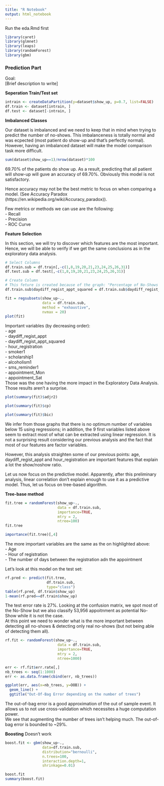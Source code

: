 ```yaml
---
title: "R Notebook"
output: html_notebook
---
```


Run the eda.Rmd first
```r
library(caret)
library(glmnet)
library(leaps)
library(randomForest)
library(gbm)
```


### Prediction Part

Goal:  
[Brief description to write]  

**Seperation Train/Test set**
```r
intrain <- createDataPartition(y=dataset$show_up, p=0.7, list=FALSE)
df.train <- dataset[intrain, ]
df.test <- dataset[-intrain, ]
```

**Imbalanced Classes**

Our dataset is imbalanced and we need to keep that in mind when trying to predict the number of no-shows. This imbalanceness is totally normal and was ecpected (most patient do show-up and that's perfectly normal). However, having an imbalanced dataset will make the model comparison task more difficult.  

```r
sum(dataset$show_up==1)/nrow(dataset)*100
```

69.70% of the patients do show up. As a result, predicting that all patient will show-up will guve an accuracy of 69.70%. Obviously this model is not satisfactory.    

Hence accuracy may not be the best metric to focus on when comparing a model. (See Accuracy Paradox (https://en.wikipedia.org/wiki/Accuracy_paradox)).  

Few metrics or methods we can use are the following:  
- Recall  
- Precision  
- ROC Curve  

**Feature Selection**

In this section, we will try to discover which features are the most important. Hence, we will be able to verify if we get the same conclusions as in the exploratory data analysis.  

```r
# Select Columns
df.train.sub = df.train[,-c(1,8,19,20,21,23,24,25,26,31)]
df.test.sub = df.test[,-c(1,8,19,20,21,23,24,25,26,31)]

# Create Column 
# This feture is created because of the graph: "Percentage of No-Shows depending on the waiting days" in the Exploratory Data Analysis
df.train.sub$daydiff_regist_appt_squared = df.train.sub$daydiff_regist_appt**2

fit = regsubsets(show_up~., 
                 data = df.train.sub,
                 method = "exhaustive", 
                 nvmax = 20)
plot(fit)
```

Important variables (by decreasing order):   
- age  
- daydiff_regist_appt  
- daydiff_regist_appt_squared  
- hour_registration  
- smoker1  
- scholarship1  
- alcoholism1  
- sms_reminder1  
- appointment_Mon  
- appointment_Sat  
Those was the one having the more impact in the Exploratory Data Analysis. Those results aren't a surprise.  

```r
plot(summary(fit)$adjr2)
```

```r
plot(summary(fit)$cp)
```

```r
plot(summary(fit)$bic)
```

We infer from those graphs that there is no optimum number of variables below 15 using regressions; in addition, the 9 first variables listed above seem to extract most of what can be extracted using linear regression. It is not a surprising result considering our previous analysis and the fact that most of our features are factor variables.   
  
However, this analysis straighten some of our previous points: age, daydiff_regist_appt and hour_registration are important features that explain a lot the show/noshow ratio.   
  
Let us now focus on the predictive model. Apparently, after this preliminary analysis, linear correlation don't explain enough to use it as a predictive model. Thus, let us focus on tree-based algorithm.  
  
**Tree-base method**

```r
fit.tree = randomForest(show_up~., 
                        data = df.train.sub, 
                        importance=TRUE, 
                        mtry = 2, 
                        ntree=100)
fit.tree
```

```r
importance(fit.tree)[,4]
```

The more important variables are the same as the on highlighted above:  
- Age  
- Hour of registration  
- The number of days between the registration adn the appointment  
  
Let's look at this model on the test set: 
```r
rf.pred <- predict(fit.tree, 
                   df.train.sub, 
                   type="class")
table(rf.pred, df.train$show_up)
1-mean(rf.pred==df.train$show_up)
```
The test error rate is 27%.  Looking at the confusion matrix, we spot most of the No-Show but we also classify 53,956 appoitnment as potential No-Show while it is not the case.  
At this point we need to wonder what is the more important between detecting all no-shows & detecting only real no-shows (but not being able of detecting them all).

```r
rf.fit <- randomForest(show_up~., 
                        data = df.train.sub, 
                        importance=TRUE, 
                        mtry = 2, 
                        ntree=1000)
```

```r
err <- rf.fit$err.rate[,]
nb_trees <- seq(1:1000)
err <- as.data.frame(cbind(err, nb_trees))

ggplot(err, aes(x=nb_trees, y=OOB)) +
  geom_line() +
  ggtitle("Out-Of-Bag Error depending on the number of trees")
```

The out-of-bag error is a good approximation of the out of sample event. It allows us to not use cross-validation which necessites a huge computation power.  
We see that augmenting the number of trees isn't helping much. The out-of-bag error is bounded to ~29%.  

**Boosting**
Doesn't work
```r
boost.fit <- gbm(show_up~., 
                 data=df.train.sub,
                 distribution="bernoulli",
                 n.trees=100,
                 interaction.depth=1,
                 shrinkage=0.01)
```

```r
boost.fit
summary(boost.fit)
```



